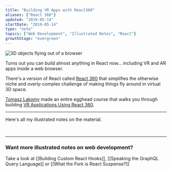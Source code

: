 ```yaml
---
title: "Building VR Apps with React360"
aliases: ["React 360"]
updated: "2019-05-14"
startDate: "2019-05-14"
type: "note"
topics: ["Web Development", "Illustrated Notes", "React"]
growthStage: "evergreen"
---
```


<TwoColumn gridgap="1rem" gridcolcount="60% 40%" imgpadding="1rem">

![3D objects flying out of a browser](https://res.cloudinary.com/dg3gyk0gu/image/upload/v1592262587/maggieappleton.com/egghead-course-notes/react360/thumb_2x.png)

<div>

<IntroParagraph>

Turns out you can build almost anything in React now... including VR and AR apps inside a web browser.

</IntroParagraph>

There's a version of React called [React 360](https://facebook.github.io/react-360/) that simplifies the otherwise niche and overly-complex challenge of making things fly around in virtual 3D space.

</div>

</TwoColumn>

[Tomasz Lakomy](https://egghead.io/instructors/tomasz-lakomy) made an entire egghead course that walks you through building [VR Applications Using React 360](https://egghead.io/courses/vr-applications-using-react-360).

<a noTip href="https://egghead.io/courses/vr-applications-using-react-360">
    <ImageFrame
        width="800px"
        alt="Course illustration of objects in 3D space"
        src="https://og-image-egghead-course.now.sh/vr-applications-using-react-360"
    />
</a>

---

Here's all my illustrated notes on the material.

<br />

<BasicImage
    width="750px"
    alt="VR apps with React 360"
    src="https://res.cloudinary.com/dg3gyk0gu/image/upload/c_scale,w_800/v1592262587/maggieappleton.com/egghead-course-notes/react360/react360_p1_2x.png"
/>

<BasicImage
    width="850px"
    alt="Let's us build 3D and VR apps on the web - without needing to learn crazy complex tools like WebGL. Instead we can just use React"
    src="https://res.cloudinary.com/dg3gyk0gu/image/upload/c_scale,w_900/v1592262588/maggieappleton.com/egghead-course-notes/react360/react360_p2_2x.png"
/>

<BasicImage
    width="950px"
    alt="Uses flexbox for layouts. On the web it flexes across rows by default. But in VR it flexes downwards in a stacked columns. To add CSS styles to our views, we make a special React 360 stylesheet and then we pass them to the style tag"
    src="https://res.cloudinary.com/dg3gyk0gu/image/upload/c_scale,w_900/v1592262589/maggieappleton.com/egghead-course-notes/react360/react360_p3_2x.png"
/>

<BasicImage
    width="750px"
    alt="Add 3D models to your components with the Entity tag. We can apply CSS transforms to these"
    src="https://res.cloudinary.com/dg3gyk0gu/image/upload/c_scale,w_800/v1592262587/maggieappleton.com/egghead-course-notes/react360/react360_p4_2x.png"
/>

<BasicImage
    width="1050px"
    alt="The full React 360 illustrated note"
    src="https://res.cloudinary.com/dg3gyk0gu/image/upload/c_scale,w_900/v1592262590/maggieappleton.com/egghead-course-notes/react360/react360_full_2x.png"
/>

---

### Want more illustrated notes on web development?

Take a look at [[Building Custom React Hooks]], [[Speaking the GraphQL Query Language]] or [[What the Fork is React Suspense?]]
